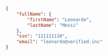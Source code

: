 ```json title="Example Simplified Credentials Format"
{
    "fullName": {
        "firstName": "Leonardo",
        "lastName": "Messi"
    },
    "ssn": "111111110",
    "email": "leonardo@verified.inc"
}
```
